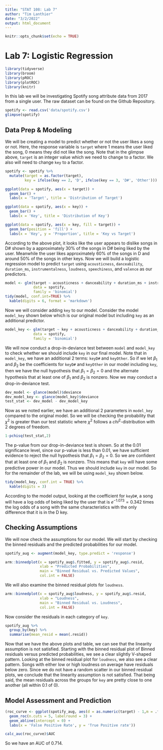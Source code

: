 ```yaml
---
title: "STAT 108: Lab 7"
author: "Tim Lanthier"
date: "3/2/2022"
output: html_document
---
```


```r
knitr::opts_chunk$set(echo = TRUE)
```

# Lab 7: Logistic Regression
```r
library(tidyverse)
library(broom)
library(pROC)
library(plotROC)
library(knitr)
```

In this lab we will be investigating Spotify song attribute data from 2017 from a single user. The raw dataset can be found on the Github Repository.

```r
spotify <- read.csv('data/spotify.csv')
glimpse(spotify)
```


## Data Prep & Modeling

We will be creating a model to predict whether or not the user likes a song or not. Here, the response variable is `target` where 1 means the user liked the song, 0 means they did not like the song. Note that in the glimpse above, `target` is an integer value which we need to change to a factor. We also will need to change `key` to a factor.

```r
spotify <- spotify %>%
  mutate(target = as.factor(target), 
         key = ifelse(key == 2, 'D', ifelse(key == 3, 'D#', 'Other')))
```

```r
ggplot(data = spotify, aes(x = target)) +
  geom_bar() +
  labs(x = 'Target', title = 'Distribution of Target')

ggplot(data = spotify, aes(x = key)) +
  geom_bar() +
  labs(x = 'Key', title = 'Distribution of Key')

ggplot(data = spotify, aes(x = key, fill = target)) +
  geom_bar(position = 'fill') +
  labs(x = 'Key', y = 'Proportion', title = 'Key vs Target')
```
According to the above plot, it looks like the user appears to dislike songs in D# shown by a approximately 30\% of the songs in D# being liked by the user. Meanwhile the user likes approximately 60\% of the songs in D and around 50% of the songs in other keys. Now we will build a logistic regression model to predict `target` using `acousticness`, `danceability`, `duration_ms`, `instrumentalness`, `loudness`, `speechiness`, and `valence` as our predictors.

```r
model <- glm(target ~ acousticness + danceability + duration_ms + instrumentalness + loudness + speechiness + valence,  
             data = spotify, 
             family = 'binomial')
tidy(model, conf.int=TRUE) %>%
  kable(digits = 6, format = 'markdown')
```
Now we will consider adding `key` to our model. Consider the model `model_key` shown below which is our original model but including `key` as an additional predictor.

```r
model_key <- glm(target ~ key + acousticness + danceability + duration_ms + instrumentalness + loudness + speechiness + valence,  
             data = spotify, 
             family = 'binomial')
```
We will now conduct a drop-in-deviance test between `model` and `model_key` to check whether we should include `key` in our final model. Note that in `model_key`, we have an additional 2 terms: `keyD#` and `keyOther`. So if we let $\beta_1$ and $\beta_2$ be the coefficients for `keyD#` and `keyOther` in our model including `key`, then we have the null hypothesis that $\beta_1 = \beta_2 = 0$ and the alternate hypothesis that at least one of $\beta_1$ and $\beta_2$ is nonzero. Now we may conduct a drop-in-deviance test.

```r
dev_model <- glance(model)$deviance
dev_model_key <- glance(model_key)$deviance
test_stat <- dev_model - dev_model_key
```

Now as we noted earlier, we have an additional 2 parameters in `model_key` compared to the original model. So we will be checking the probability that $\chi^2$ is greater than our test statistic where $\chi^2$ follows a $chi^2$-distribution with 2 degrees of freedom.

```r
1-pchisq(test_stat,2)
```

The p-value from our drop-in-deviance test is shown. So at the 0.01 significance level, since our p-value is less than 0.01, we have sufficient evidence to reject the null hypothesis that $\beta_1 = \beta_2 = 0$. So we are confident that at least one of $\beta_1$ and $\beta_2$ is nonzero. This means that `key` will have some predictive power in our model. Thus we should include `key` in our model. So for the remainder of the lab, we will be using `model_key` shown below.

```r
tidy(model_key, conf.int = TRUE) %>%
  kable(digits = 3)
```

According to the model output, looking at the coefficient for `keyD#`, a song will have a log odds of being liked by the user that is $e^{-1.073} = 0.342$ times the log odds of a song with the same characteristics with the only difference that it is in the D key.

## Checking Assumptions

We will now check the assumptions for our model. We will start by checking the binned residuals and the predicted probabilities for our model.

```r
spotify_aug <- augment(model_key, type.predict = 'response')

arm::binnedplot(x = spotify_aug$.fitted, y = spotify_aug$.resid,
                xlab = "Predicted Probabilities", 
                main = "Binned Residual vs. Predicted Values", 
                col.int = FALSE)
```
We will also examine the binned residual plots for `loudness`.
```r
arm::binnedplot(x = spotify_aug$loudness, y = spotify_aug$.resid,
                xlab = "Loudness", 
                main = "Binned Residual vs. Loudness", 
                col.int = FALSE)
```
Now consider the residuals in each category of `key`.

```r
spotify_aug %>%
  group_by(key) %>%
  summarise(mean_resid = mean(.resid))
```

Now that we have the above plots and table, we can see that the linearity assumption is not satisfied. Starting with the binned residual plot of Binned residuals versus predicted probabilities, we see a clear slightly V-shaped pattern. Looking at the binned residual plot for `loudness`, we also see a clear pattern. Songs with either low or high loudness on average have residuals below zero. Since we do not have a random scatter in our binned residual plots, we conclude that the linearity assumption is not satisfied. That being said, the mean residuals across the groups for `key` are pretty close to one another (all within 0.1 of 0).

## Model Assessment and Prediction

```r
(roc_curve <- ggplot(spotify_aug, aes(d = as.numeric(target) - 1,m = .fitted)) +
  geom_roc(n.cuts = 5, labelround = 3) + 
  geom_abline(intercept = 0) + 
  labs(x = 'False Positive Rate', y = 'True Positive rate'))

calc_auc(roc_curve)$AUC
```
So we have an AUC of 0.714.

